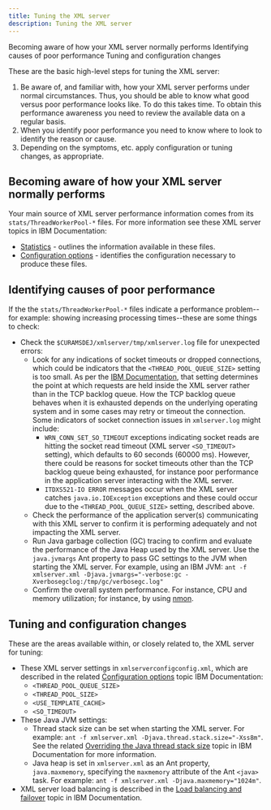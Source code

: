 ```yaml
---
title: Tuning the XML server
description: Tuning the XML server
---
```


<AnchorLinks small>
  <AnchorLink>Becoming aware of how your XML server normally performs</AnchorLink>
  <AnchorLink>Identifying causes of poor performance</AnchorLink>
  <AnchorLink>Tuning and configuration changes</AnchorLink>
</AnchorLinks>

These are the basic high-level steps for tuning the XML server:

1. Be aware of, and familiar with, how your XML server performs under normal circumstances.
   Thus, you should be able to know what good versus poor performance looks like.  To do this takes time. To obtain this performance awareness you need to review the available data on a regular basis.
2. When you identify poor performance you need to know where to look to identify the reason or cause.
3. Depending on the symptoms, etc. apply configuration or tuning changes, as appropriate.

## Becoming aware of how your XML server normally performs

Your main source of XML server performance information comes from its `stats/ThreadWorkerPool-*` files. For more information see these XML server topics in IBM Documentation:

* [Statistics](https://www.ibm.com/docs/en/spm/8.0.0?topic=server-statistics) - outlines the information available in these files.
* [Configuration options](https://www.ibm.com/docs/en/spm/8.0.0?topic=server-configuration-options) - identifies the configuration necessary to produce these files.

## Identifying causes of poor performance

If the the `stats/ThreadWorkerPool-*` files indicate a performance problem--for example: showing increasing processing times--these are some things to check:

* Check the `$CURAMSDEJ/xmlserver/tmp/xmlserver.log` file for unexpected errors:
  * Look for any indications of socket timeouts or dropped connections, which could be indicators that the `<THREAD_POOL_QUEUE_SIZE>` setting is too small.
    As per the [IBM Documentation](https://www.ibm.com/docs/en/spm/8.0.0?topic=server-configuration-options),
    that setting determines the point at which requests are held inside the XML server rather than in the TCP backlog queue.
    How the TCP backlog queue behaves when it is exhausted depends on the underlying operating system and in some cases may retry or timeout the connection.
    Some indicators of socket connection issues in `xmlserver.log` might include:
    * `WRN_CONN_SET_SO_TIMEOUT` exceptions indicating socket reads are hitting the socket read timeout (XML server `<SO_TIMEOUT>` setting), which defaults to 60 seconds (60000 ms).
      However, there could be reasons for socket timeouts other than the TCP backlog queue being exhausted, for instance poor performance in the application server interacting with the XML server.
    * `ITDXS521-IO ERROR` messages occur when the XML server catches `java.io.IOException` exceptions and these could occur due to the `<THREAD_POOL_QUEUE_SIZE>` setting, described above.
  * Check the performance of the application server(s) communicating with this XML server to confirm it is performing adequately and not impacting the XML server.
  * Run Java garbage collection (GC) tracing to confirm and evaluate the performance of the Java Heap used by the XML server.
    Use the `java.jvmargs` Ant property to pass GC settings to the JVM when starting the XML server.  For example, using an IBM JVM: `ant -f xmlserver.xml -Djava.jvmargs="-verbose:gc -Xverbosegclog:/tmp/gc/verbosegc.log"`
  * Confirm the overall system performance. For instance, CPU and memory utilization; for instance, by using [nmon](https://sourceforge.net/p/nmon/wiki/Home/).

## Tuning and configuration changes

These are the areas available within, or closely related to, the XML server for tuning:

* These XML server settings in `xmlserverconfigconfig.xml`, which are described in the related [Configuration options](https://www.ibm.com/docs/en/spm/8.0.0?topic=server-configuration-options) topic IBM Documentation:
  * `<THREAD_POOL_QUEUE_SIZE>`
  * `<THREAD_POOL_SIZE>`
  * `<USE_TEMPLATE_CACHE>`
  * `<SO_TIMEOUT>`
* These Java JVM settings:
  * Thread stack size can be set when starting the XML server. For example: `ant -f xmlserver.xml -Djava.thread.stack.size="-Xss8m"`.
    See the related [Overriding the Java thread stack size](https://www.ibm.com/docs/en/spm/8.0.0?topic=server-overriding-java-thread-stack-size) topic in IBM Documentation for more information.
  * Java heap is set in `xmlserver.xml` as an Ant property, `java.maxmemory`, specifying the `maxmemory` attribute of the Ant `<java>` task.
    For example: `ant -f xmlserver.xml -Djava.maxmemory="1024m"`.
* XML server load balancing is described in the [Load balancing and failover](https://www.ibm.com/docs/en/spm/8.0.0?topic=xml-load-balancing-failover) topic in IBM Documentation.

